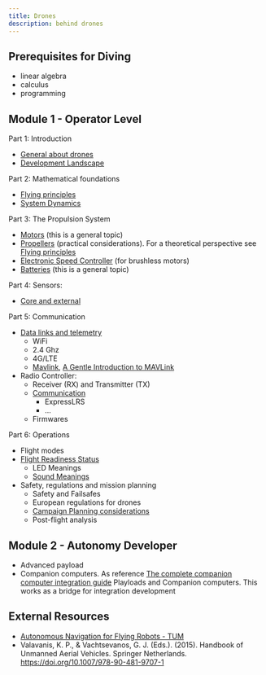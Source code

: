 ```yaml
---
title: Drones
description: behind drones
---
```


## Prerequisites for Diving

- linear algebra
- calculus
- programming


## Module 1 - Operator Level

Part 1: Introduction
- [General about drones](drones/intro)
- [Development Landscape](drones/landscape)

Part 2: Mathematical foundations
- [Flying principles](./principles)
- [System Dynamics](./dynamics)

Part 3: The Propulsion System
- [Motors](./motors) (this is a general topic)
- [Propellers](./props) (practical considerations). For a theoretical perspective see [Flying principles](./principles)
- [Electronic Speed Controller](./esc) (for brushless motors)
- [Batteries](../batteries.mdx) (this is a general topic)

Part 4: Sensors:
- [Core and external](./sensors)

Part 5: Communication
- [Data links and telemetry]()
    - WiFi
    - 2.4 Ghz
    - 4G/LTE
    - [Mavlink](https://mavlink.io/), [A Gentle Introduction to MAVLink](../mavlink.mdx)
- Radio Controller:
    - Receiver (RX) and Transmitter (TX)
    - [Communication](https://docs.px4.io/main/en/getting_started/rc_transmitter_receiver.html#compatible_receivers)
        - ExpressLRS
        - ...
    - Firmwares

Part 6: Operations
- Flight modes
- [Flight Readiness Status](https://docs.px4.io/main/en/flying/pre_flight_checks.html#flight-readiness-status)
    - LED Meanings
    - [Sound Meanings](https://docs.px4.io/main/en/getting_started/tunes.html)
- Safety, regulations and mission planning
    - Safety and Failsafes
    - European regulations for drones
    - [Campaign Planning considerations](https://drones.eolab.de/common-operational-manual/planning-campaign.html)
    - Post-flight analysis

## Module 2 - Autonomy Developer

- Advanced payload
- Companion computers. As reference [The complete companion computer integration guide](https://www.ascendengineer.com/white-paper)
Playloads and Companion computers. This works as a bridge for integration development

## External Resources

- [Autonomous Navigation for Flying Robots - TUM](https://cvg.cit.tum.de/teaching/ss2015/autonavx)
- Valavanis, K. P., & Vachtsevanos, G. J. (Eds.). (2015). Handbook of Unmanned Aerial Vehicles. Springer Netherlands. https://doi.org/10.1007/978-90-481-9707-1
